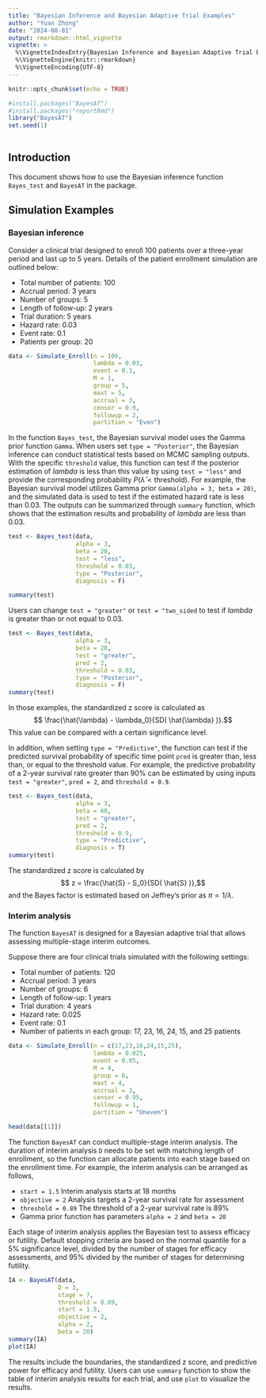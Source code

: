 ```yaml
---
title: "Bayesian Inference and Bayesian Adaptive Trial Examples"
author: "Yuan Zhong"
date: "2024-08-01"
output: rmarkdown::html_vignette
vignette: >
  %\VignetteIndexEntry{Bayesian Inference and Bayesian Adaptive Trial Examples}
  %\VignetteEngine{knitr::rmarkdown}
  %\VignetteEncoding{UTF-8}
---
```


```r
knitr::opts_chunk$set(echo = TRUE)

#install.packages("BayesAT")
#install.packages("reportRmd")
library("BayesAT")
set.seed(1)
 
```


## Introduction

This document shows how to use the Bayesian inference function `Bayes_test` and `BayesAT` in the package.

## Simulation Examples


### Bayesian inference 

Consider a clinical trial designed to enroll 100 patients over a three-year period and last up to 5 years. Details of the patient enrollment simulation are outlined below:

- Total number of patients: 100
- Accrual period: 3 years
- Number of groups: 5
- Length of follow-up: 2 years
- Trial duration: 5 years 
- Hazard rate: 0.03
- Event rate: 0.1
- Patients per group: 20 

```r
data <- Simulate_Enroll(n = 100,
                        lambda = 0.03,
                        event = 0.1,
                        M = 1,
                        group = 5,
                        maxt = 5,
                        accrual = 3,
                        censor = 0.9,
                        followup = 2,
                        partition = "Even")
```

In the function `Bayes_test`, the Bayesian survival model uses the Gamma prior function `Gamma`.
When users set `type = "Posterior"`, the Bayesian inference can conduct statistical tests based on MCMC sampling outputs. With the specific `threshold` value, this function can test if the posterior estimation of $lambda$ is less than this value by using `test = "less"` and provide the corresponding probability $P(\hat{\lambda} < \text{threshold})$. For example, the Bayesian survival model utilizes Gamma prior `Gamma(alpha = 3, beta = 20)`, and the simulated data is used to test if the estimated hazard rate is less than 0.03. The outputs can be summarized through `summary` function, which shows that the estimation results and probability of $lambda$ are less than 0.03. 
```r

test <- Bayes_test(data, 
                   alpha = 3, 
                   beta = 20, 
                   test = "less",  
                   threshold = 0.03, 
                   type = "Posterior",
                   diagnosis = F)

summary(test)
``` 
Users can change `test = "greater"` or `test = "two_sided` to test if $lambda$ is greater than or not equal to 0.03. 
```r

test <- Bayes_test(data, 
                   alpha = 3, 
                   beta = 20, 
                   test = "greater", 
                   pred = 2, 
                   threshold = 0.03, 
                   type = "Posterior",
                   diagnosis = F)
summary(test)
```
In those examples, the standardized z score is calculated as 
$$ \frac{\hat{\lambda} - \lambda_0}{SD( \hat{\lambda} )}.$$
This value can be compared with a certain significance level.


In addition, when setting `type = "Predictive"`, the function can test if the predicted survival probability of specific time point `pred` is greater than, less than, or equal to the threshold value. For example, the predictive probability of a 2-year survival rate greater than 90% can be estimated by using inputs `test = "greater"`, `pred = 2`, and `threshold = 0.9`. 

```r

test <- Bayes_test(data, 
                   alpha = 3, 
                   beta = 60, 
                   test = "greater", 
                   pred = 2, 
                   threshold = 0.9, 
                   type = "Predictive",
                   diagnosis = T)
summary(test)
``` 

The standardized z score is calculated by
$$ z = \frac{\hat{S} - S_0}{SD( \hat{S} )},$$ 
and the Bayes factor is estimated based on Jeffrey's prior as $\pi \propto 1/\lambda$.


### Interim analysis 

The function `BayesAT` is designed for a Bayesian adaptive trial that allows assessing multiple-stage interim outcomes.  


Suppose there are four clinical trials simulated with the following settings:

- Total number of patients: 120
- Accrual period: 3 years
- Number of groups: 6
- Length of follow-up: 1 years
- Trial duration: 4 years 
- Hazard rate: 0.025
- Event rate: 0.1
- Number of patients in each group: 17, 23, 16, 24, 15, and 25 patients

```r
data <- Simulate_Enroll(n = c(17,23,16,24,15,25),
                        lambda = 0.025,
                        event = 0.05,
                        M = 4,
                        group = 6,
                        maxt = 4,
                        accrual = 3,
                        censor = 0.95,
                        followup = 1,
                        partition = "Uneven")

head(data[[1]])
```

The function `BayesAT` can conduct multiple-stage interim analysis. The duration of interim analysis `D` needs to be set with matching length of enrollment, so the function can allocate patients into each stage based on the enrollment time. For example, the interim analysis can be arranged as follows,

- `start = 1.5` Interim analysis starts at 18 months
- `objective = 2` Analysis targets a 2-year survival rate for assessment
- `threshold = 0.89` The threshold of a 2-year survival rate is 89%
- Gamma prior function has parameters `alpha = 2` and `beta = 20`

Each stage of interim analysis applies the Bayesian test to assess efficacy or futility. Default stopping criteria are based on the normal quantile for a 5% significance level, divided by the number of stages for efficacy assessments, and 95% divided by the number of stages for determining futility.


```r
IA <- BayesAT(data,
              D = 3,
              stage = 7,
              threshold = 0.89, 
              start = 1.5,
              objective = 2,
              alpha = 2, 
              beta = 20)
summary(IA)
plot(IA)
```

The results include the boundaries, the standardized z score, and predictive power for efficacy and futility. Users can use `summary` function to show the table of interim analysis results for each trial, and use `plot` to visualize the results. 
